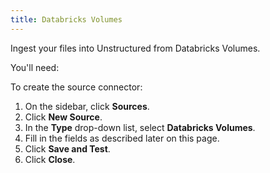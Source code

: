 ```yaml
---
title: Databricks Volumes
---
```


Ingest your files into Unstructured from Databricks Volumes.

You'll need:


<DatabricksVolumesPrerequisites />

To create the source connector:

1. On the sidebar, click **Sources**.
2. Click **New Source**.
3. In the **Type** drop-down list, select **Databricks Volumes**.
4. Fill in the fields as described later on this page.
5. Click **Save and Test**.
6. Click **Close**.


<DatabricksVolumesFields />